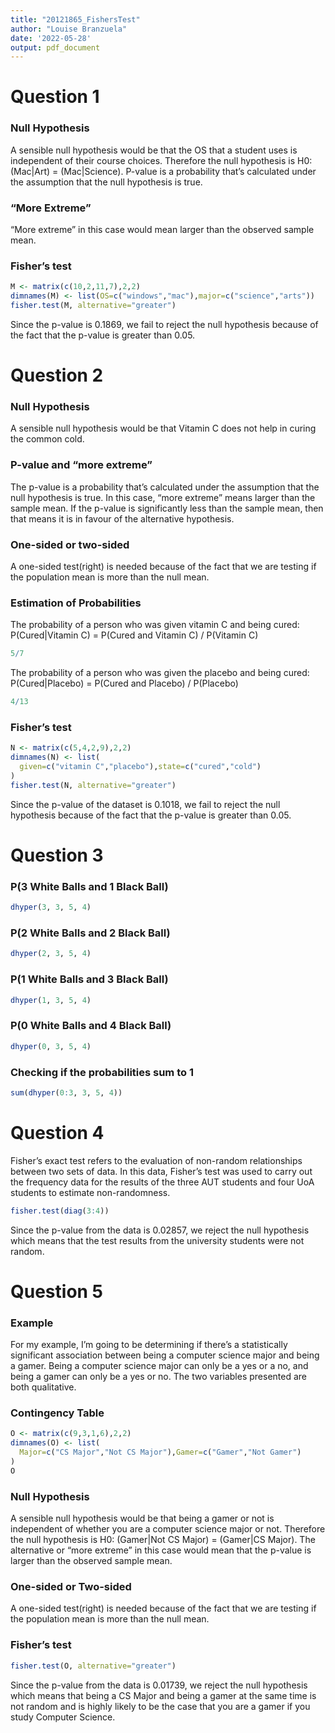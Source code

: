 ```yaml
---
title: "20121865_FishersTest"
author: "Louise Branzuela"
date: '2022-05-28'
output: pdf_document
---
```

# **Question 1**
### **Null Hypothesis**
A sensible null hypothesis would be that the OS that a student uses
is independent of their course choices. Therefore the null hypothesis is 
H0: (Mac|Art) = (Mac|Science). P-value is a probability that's
calculated under the assumption that the null hypothesis is true.

### **"More Extreme"**
"More extreme" in this case would mean larger than the observed sample mean. 

### **Fisher's test**
```r
M <- matrix(c(10,2,11,7),2,2)
dimnames(M) <- list(OS=c("windows","mac"),major=c("science","arts"))
fisher.test(M, alternative="greater")
```
Since the p-value is 0.1869, we fail to reject the null hypothesis
because of the fact that the p-value is greater than 0.05.

\newpage

# **Question 2**
### **Null Hypothesis**
A sensible null hypothesis would be that Vitamin C does not help
in curing the common cold.

### **P-value and "more extreme"**
The p-value is a probability that's calculated under the assumption that
the null hypothesis is true. In this case, "more extreme" means larger
than the sample mean. If the p-value is significantly less than the sample mean,
then that means it is in favour of the alternative hypothesis.

### **One-sided or two-sided**
A one-sided test(right) is needed because of the fact that
we are testing if the population mean is more than the null mean.

### **Estimation of Probabilities**
The probability of a person who was given vitamin C and being cured:
P(Cured|Vitamin C) = P(Cured and Vitamin C) / P(Vitamin C)
```r
5/7
```
The probability of a person who was given the placebo and being cured:
P(Cured|Placebo) = P(Cured and Placebo) / P(Placebo)
```r
4/13
```

\newpage

### **Fisher's test**
```r
N <- matrix(c(5,4,2,9),2,2)
dimnames(N) <- list(
  given=c("vitamin C","placebo"),state=c("cured","cold")
)
fisher.test(N, alternative="greater")
```
Since the p-value of the dataset is 0.1018, we fail to reject
the null hypothesis because of the fact that the p-value is
greater than 0.05.

# **Question 3**
### **P(3 White Balls and 1 Black Ball)**
```r
dhyper(3, 3, 5, 4)
```

### **P(2 White Balls and 2 Black Ball)**
```r
dhyper(2, 3, 5, 4)
```

### **P(1 White Balls and 3 Black Ball)**
```r
dhyper(1, 3, 5, 4)
```

\newpage

### **P(0 White Balls and 4 Black Ball)**
```r
dhyper(0, 3, 5, 4)
```

### **Checking if the probabilities sum to 1**
```r
sum(dhyper(0:3, 3, 5, 4))
```


# **Question 4**
Fisher's exact test refers to the evaluation of non-random
relationships between two sets of data. In this data,
Fisher's test was used to carry out the frequency data for the results
of the three AUT students and four UoA students to estimate non-randomness.

```r
fisher.test(diag(3:4))
```

Since the p-value from the data is 0.02857, we reject the null
hypothesis which means that the test results from the university students
were not random.

\newpage

# **Question 5**
### **Example**
For my example, I'm going to be determining if there's a statistically
significant association between being a computer science major and being a 
gamer. Being a computer science major can only be a yes or a no, 
and being a gamer can only be a yes or no. The two variables presented are 
both qualitative.

### **Contingency Table**
```r
O <- matrix(c(9,3,1,6),2,2)
dimnames(O) <- list(
  Major=c("CS Major","Not CS Major"),Gamer=c("Gamer","Not Gamer")
)
O
```

### **Null Hypothesis**
A sensible null hypothesis would be that being a gamer or not is independent
of whether you are a computer science major or not. 
Therefore the null hypothesis is H0: (Gamer|Not CS Major) = (Gamer|CS Major).
The alternative or "more extreme" in this case would mean that the p-value is
larger than the observed sample mean. 

### **One-sided or Two-sided**
A one-sided test(right) is needed because of the fact that
we are testing if the population mean is more than the null mean.

\newpage

### **Fisher's test**
```r
fisher.test(O, alternative="greater")
```
Since the p-value from the data is 0.01739, we reject the null
hypothesis which means that being a CS Major and being a gamer at the
same time is not random and is highly likely to be the case that you are
a gamer if you study Computer Science.
